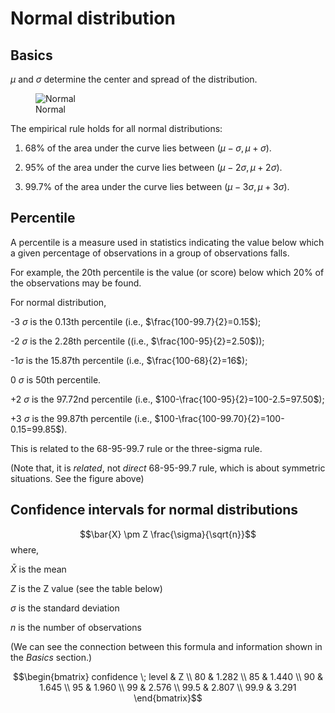# Normal distribution

## Basics 

$\mu$ and $\sigma$ determine the center and spread of the distribution.

![Normal](Standard_deviation_diagram.PNG) 

The empirical rule holds for all normal distributions:

(1) 68% of the area under the curve lies between $(\mu-\sigma,\mu+\sigma)$.

(2) 95% of the area under the curve lies between $(\mu-2\sigma,\mu+2\sigma)$.

(2) 99.7% of the area under the curve lies between $(\mu-3\sigma,\mu+3\sigma)$.


## Percentile

A percentile is a measure used in statistics indicating the value below which a given percentage of observations in a group of observations falls. 

For example, the 20th percentile is the value (or score) below which 20% of the observations may be found. 

For normal distribution, 

-3 $\sigma$ is the 0.13th percentile (i.e., $\frac{100-99.7}{2}=0.15$); 

-2 $\sigma$ is the 2.28th percentile ((i.e., $\frac{100-95}{2}=2.50$)); 

-1$\sigma$ is the 15.87th percentile (i.e., $\frac{100-68}{2}=16$); 

0 $\sigma$ is 50th percentile.

+2 $\sigma$ is the 97.72nd percentile (i.e., $100-\frac{100-95}{2}=100-2.5=97.50$); 

+3 $\sigma$ is the 99.87th percentile (i.e., $100-\frac{100-99.70}{2}=100-0.15=99.85$). 

This is related to the 68-95-99.7 rule or the three-sigma rule.

(Note that, it is _related_, not _direct_ 68-95-99.7 rule, which is about symmetric situations. See the figure above)


## Confidence intervals for normal distributions


$$\bar{X} \pm Z \frac{\sigma}{\sqrt{n}}$$
where,

$\bar{X}$ is the mean

$Z$ is the Z value (see the table below)

$\sigma$ is the standard deviation 

$n$ is the number of observations

(We can see the connection between this formula and information shown in the _Basics_ section.)

$$\begin{bmatrix}
confidence \; level & Z \\
80  & 1.282 \\
85 & 1.440 \\
90 & 1.645 \\
95 & 1.960 \\
99 & 2.576 \\
99.5 & 2.807 \\
99.9 & 3.291 \end{bmatrix}$$

